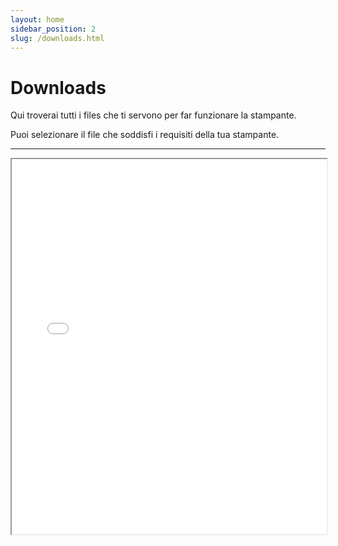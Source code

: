 ```yaml
---
layout: home
sidebar_position: 2
slug: /downloads.html
---
```


# Downloads

Qui troverai tutti i files che ti servono per far funzionare la stampante.

Puoi selezionare il file che soddisfi i requisiti della tua stampante.

* * *

<iframe src='assets/downloads/download.html' width='100%' height='600px'></iframe>
